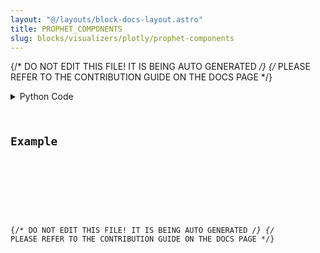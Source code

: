 ```yaml
---
layout: "@/layouts/block-docs-layout.astro"
title: PROPHET_COMPONENTS
slug: blocks/visualizers/plotly/prophet-components
---
```


{/* DO NOT EDIT THIS FILE! IT IS BEING AUTO GENERATED */}
{/* PLEASE REFER TO THE CONTRIBUTION GUIDE ON THE DOCS PAGE */}


<PythonDocsDisplay docstring={docstring} />
<details>
<summary>Python Code</summary>



<Code code={pythonCode} lang="py" wrap theme="dracula" />

[Find this Flojoy Block on GitHub](https://github.com/flojoy-ai/blocks/blob/main/blocks/VISUALIZERS/PLOTLY/PROPHET_COMPONENTS/PROPHET_COMPONENTS.py)

</details>

## Example


<GetHelpWidget />


<AppDisplay app={app} blockName="PROPHET_COMPONENTS" client:visible />


<Example />

{/* DO NOT EDIT THIS FILE! IT IS BEING AUTO GENERATED */}
{/* PLEASE REFER TO THE CONTRIBUTION GUIDE ON THE DOCS PAGE */}
